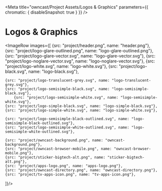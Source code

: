 
<Meta
  title="owncast/Project Assets/Logos &amp; Graphics"
  parameters={{ chromatic: { disableSnapshot: true } }}
/>

# Logos &amp; Graphics

<ImageRow images={[
	{src: "project/header.png", name: "header.png"},
	{src: "project/logo-glare-outlined.png", name: "logo-glare-outlined.png"},
	{src: "project/logo-glare-vector.svg", name: "logo-glare-vector.svg"},
	{src: "project/logo-noglare-vector.svg", name: "logo-noglare-vector.svg"},
	{src: "project/logo-white.svg", name: "logo-white.svg"},
	{src: "project/logo-black.svg", name: "logo-black.svg"},

    {src: "project/logo-translucent-grey.svg", name: "logo-translucent-grey.svg"},
    {src: "project/logo-semisimple-black.svg", name: "logo-semisimple-black.svg"},
    	{src: "project/logo-semisimple-white.svg", name: "logo-semisimple-white.svg"},
    {src: "project/logo-simple-black.svg", name: "logo-simple-black.svg"},
    {src: "project/logo-simple-white.svg", name: "logo-simple-white.svg"},

    {src: "project/logo-semisimple-black-outlined.svg", name: "logo-semisimple-black-outlined.svg"},
    {src: "project/logo-semisimple-white-outlined.svg", name: "logo-semisimple-white-outlined.svg"},

    {src: "project/owncast-background.png", name: "owncast-background.png"},
    {src: "project/owncast-browser-mobile.png", name: "owncast-browser-mobile.png"},
    {src: "project/sticker-bigtech-alt.png", name: "sticker-bigtech-alt.png"},
    {src: "project/apps-logo.png", name: "apps-logo.png"},
    {src: "project/owncast-directory.png", name: "owncast-directory.png"},
    {src: "project/tv-apps-icon.png", name: "tv-apps-icon.png"},

]}/>
